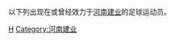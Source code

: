 {{Catnav|頁面分類|...|各國足球|中國足球|中国足球俱乐部球员}}
{{Catnav|頁面分類|...|中国体育|中國足球|中国足球俱乐部球员}}

以下列出现在或曾经效力于[[河南建业|河南建业]]的足球运动员。

[[Category:效力中国足球俱乐部的球员|H]]
[[Category:河南建业|Category:河南建业]]